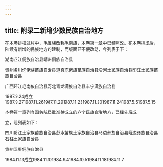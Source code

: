 ```yaml
---
---
---
```

title: 附录二新增少数民族自治地方
---



在本卷排校过程中，毛难族改称毛南族，本卷第一章中已经照改。在本卷排成后，陆续有新增的民族地方的建制，而版面已不便改动，今列表于下：

湖南芷江侗族自治县靖州侗族自治县

贵州务川仡佬族苗族自治县道真仡佬族苗族自治县沿河土家族自治县印江土家族苗族自治县

广西环江毛南族自治县河北青龙满族自治县丰宁满族自治县

1987.9.24成立1987.9.271987.11.261987.11.291987.11.231987.11.201987.11.241987.5.51987.5.15

本卷第一章列有国务院已批准待成立的六个民族自治地方，已经先后成

立，现列表如下：

四川黔江土家族苗族自治县彭水苗族土家族自治县马边彝族自治县峨边彝族自治县石柱土家族自治县

贵州玉屏侗族自治县

1984.11.13成立1984.11.101984.9.41984.10.51984.11.181984.11.7